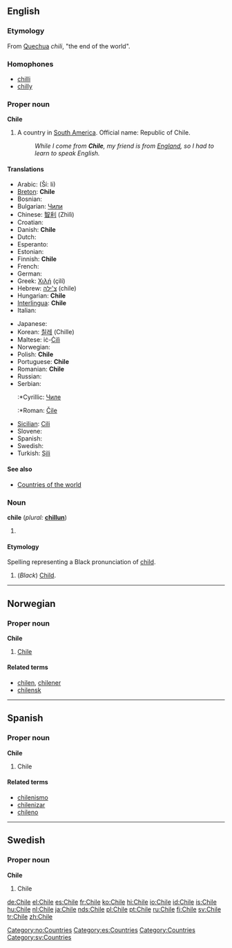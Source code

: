 {{rfc-level|Etymology not at level 3}}
{{see|chile}}
{{wikipedia}}
==English==

===Etymology===
From [[Quechua]] ''chili'', "the end of the world".

===Homophones===
*[[chilli]]
*[[chilly]]

===Proper noun===
'''Chile'''

# A country in [[South America]]. Official name: Republic of Chile.
#: ''While I come from '''Chile''', my friend is from [[England]], so I had to learn to speak English.''

====Translations====
{{top}}
*Arabic: {{ARchar|[[شيلي]]}} (Ší: li)
*[[Breton]]: '''Chile'''
*Bosnian: {{t-|bs|Čile|m}}
*Bulgariаn: [[Чили]]
*Chinese: [[智利]] (Zhìlì)
*Croatian: {{t-|hr|Čile|m}}
*Danish: '''Chile'''
* Dutch: {{t+|nl|Chili}}
* Esperanto: {{t-|eo|Ĉilio|xs=Esperanto}}
* Estonian: {{t-|et|Tšiili}}
*Finnish: '''Chile'''
* French: {{t+|fr|Chili}}
* German: {{t+|de|Chile}}
*Greek: [[Χιλή]] (çilí) {{f}}
*Hebrew: [[צ'ילה]] (chile)
*Hungarian: '''Chile'''
*[[Interlingua]]: '''Chile'''
* Italian: {{t+|it|Cile}}
{{mid}}
* Japanese: {{t+|ja|チリ|tr=Chiri}}
*Korean: [[칠레]] (Chille)
*Maltese: iċ-[[Ċilì]]
* Norwegian: {{t-|no|Chile}}
*Polish: '''Chile'''
*Portuguese: '''Chile'''
*Romanian: '''Chile'''
* Russian: {{t+|ru|Чили|tr=Číli}}
*Serbian:
*:*Cyrillic: [[Чиле]] {{m}}
*:*Roman: [[Čile]] {{m}}
*[[Sicilian]]: [[Cili]] {{m}}
* Slovene: {{t+|sl|Čile|m}}
* Spanish: {{t+|es|Chile}}
* Swedish: {{t+|sv|Chile}}
*Turkish: [[Şili]]
{{bottom}}

====See also====
*[[Countries of the world]]

===Noun===
'''chile''' (''plural:'' '''[[chillun]]''')

# {{defn|English}}

====Etymology====
Spelling representing a Black pronunciation of [[child]].

# (''Black'') [[Child]].

----

==Norwegian==

===Proper noun===
'''Chile'''

# [[#English|Chile]]

====Related terms====
*[[chilen]], [[chilener]]
*[[chilensk]]

[[Category:no:Countries]]

----

==Spanish==

===Proper noun===
'''Chile'''

# Chile

====Related terms====
*[[chilenismo]]
*[[chilenizar]]
*[[chileno]]

[[Category:es:Countries]]

----

==Swedish==

===Proper noun===
'''Chile'''

# Chile

[[Category:Countries]]
[[Category:sv:Countries]]

[[de:Chile]]
[[el:Chile]]
[[es:Chile]]
[[fr:Chile]]
[[ko:Chile]]
[[hi:Chile]]
[[io:Chile]]
[[id:Chile]]
[[is:Chile]]
[[hu:Chile]]
[[nl:Chile]]
[[ja:Chile]]
[[nds:Chile]]
[[pl:Chile]]
[[pt:Chile]]
[[ru:Chile]]
[[fi:Chile]]
[[sv:Chile]]
[[tr:Chile]]
[[zh:Chile]]